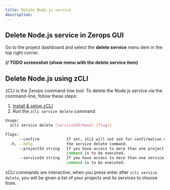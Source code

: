 ```yaml
---
title: Delete Node.js service
description:
---
```


## Delete Node.js service in Zerops GUI

Go to the project dashboard and select the **delete service** menu item in the top right corner.

**// TODO screenshot (show menu with the delete service item)**

## Delete Node.js using zCLI

zCLI is the Zerops command-line tool. To delete the Node.js service via the command-line, follow these steps:

1. [Install & setup zCLI](/references/cli)
2. Run the `zcli service delete` command

```sh
Usage:
  zcli service delete [serviceIdOrName] [flags]

Flags:
      --confirm            If set, zCLI will not ask for confirmation of destructive operations.
  -h, --help               the service delete command.
      --projectId string   If you have access to more than one project, you must specify the project ID for which the
                           command is to be executed.
      --serviceId string   If you have access to more than one service, you must specify the service ID for which the
                           command is to be executed.
```

zCLI commands are interactive, when you press enter after `zcli service delete`, you will be given a list of your projects and its services to choose from.

